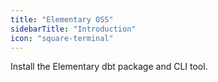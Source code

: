 ```yaml
---
title: "Elementary OSS"
sidebarTitle: "Introduction"
icon: "square-terminal"
---
```


<Snippet file="oss/oss-introduction-opening.mdx" />

<CardGroup cols={1}>
  <Card
    title="Quickstart Elementary OSS"
    href="/oss/quickstart/quickstart-cli-package"
  >
    Install the Elementary dbt package and CLI tool.
  </Card>
</CardGroup>

<Snippet file="oss/oss-introduction.mdx" />